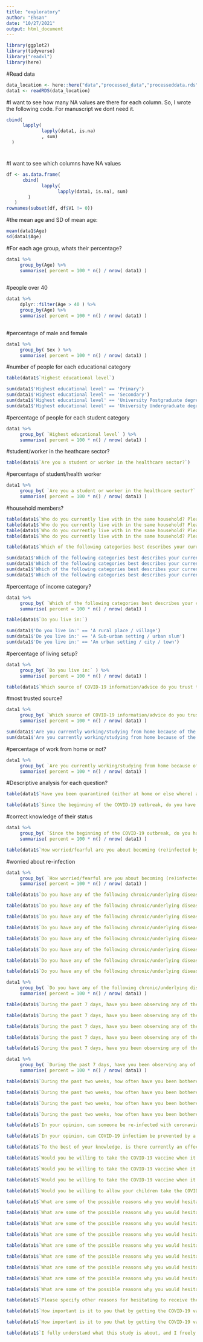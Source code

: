 ```yaml
---
title: "exploratory"
author: "Ehsan"
date: "10/27/2021"
output: html_document
---
```


```r
library(ggplot2)
library(tidyverse)
library("readxl")
library(here)
```

#Read data
```r
data_location <- here::here("data","processed_data","processeddata.rds")
data1 <- readRDS(data_location)
```


#I want to see how many NA values are there for each column. So, I wrote the following code. For manuscript we dont need it.
```r
cbind(
      lapply(
             lapply(data1, is.na)
             , sum)
  )
```
#
#I want to see which columns have NA values
```r
df <- as.data.frame(
      cbind(
             lapply(
                   lapply(data1, is.na), sum)
        )
   )
rownames(subset(df, df$V1 != 0))
```
#the mean age and SD of mean age:
```r
mean(data1$Age)
sd(data1$Age)
```
#For each age group, whats their percentage?
```r
data1 %>% 
     group_by(Age) %>%
     summarise( percent = 100 * n() / nrow( data1) )
     
```
#people over 40
```r
data1 %>% 
     dplyr::filter(Age > 40 ) %>%
     group_by(Age) %>%
     summarise( percent = 100 * n() / nrow( data1) )
     
```

#percentage of male and female
```r
data1 %>% 
     group_by( Sex ) %>% 
     summarise( percent = 100 * n() / nrow( data1) )
```
#number of people for each educational category
```r
table(data1$`Highest educational level`)
```
```r
sum(data1$'Highest educational level' == 'Primary')
sum(data1$'Highest educational level' == 'Secondary')
sum(data1$'Highest educational level' == 'University Postgraduate degree holder')
sum(data1$'Highest educational level' == 'University Undergraduate degree holder')
```
#percentage of people for each student category
```r
data1 %>% 
     group_by( `Highest educational level` ) %>% 
     summarise( percent = 100 * n() / nrow( data1) )
```
#student/worker in the heathcare sector?
```r
table(data1$`Are you a student or worker in the healthcare sector?`)
```
#percentage of student/health worker

```r
data1 %>% 
     group_by( `Are you a student or worker in the healthcare sector?` ) %>% 
     summarise( percent = 100 * n() / nrow( data1) )
```

#household members?
```r
table(data1$`Who do you currently live with in the same household? Please select the number of persons in each age category.: 60 years and above`)
table(data1$`Who do you currently live with in the same household? Please select the number of persons in each age category.: 18 to 59 years`)
table(data1$`Who do you currently live with in the same household? Please select the number of persons in each age category.: 12 to 17 years`)
table(data1$`Who do you currently live with in the same household? Please select the number of persons in each age category.: Less than 12 years`)
```
```r
table(data1$`Which of the following categories best describes your current socio-economic situation?`)
```
```r
sum(data1$'Which of the following categories best describes your current socio-economic situation?' == 'High income category')
sum(data1$'Which of the following categories best describes your current socio-economic situation?' == 'Low income category')
sum(data1$'Which of the following categories best describes your current socio-economic situation?' == 'Lower middle income category')
sum(data1$'Which of the following categories best describes your current socio-economic situation?' == 'Upper middle income category ')
```

#percentage of income category?
```r
data1 %>% 
     group_by( `Which of the following categories best describes your current socio-economic situation?` ) %>% 
     summarise( percent = 100 * n() / nrow( data1) )
```
```r
table(data1$`Do you live in:`)
```
```r
sum(data1$'Do you live in:' == 'A rural place / village')
sum(data1$'Do you live in:' == 'A Sub-urban setting / urban slum')
sum(data1$'Do you live in:' == 'An urban setting / city / town')
```
#percentage of living setup?
```r
data1 %>% 
     group_by( `Do you live in:` ) %>% 
     summarise( percent = 100 * n() / nrow( data1) )
```
```r
table(data1$`Which source of COVID-19 information/advice do you trust the most?`)
```
#most trusted source?
```r
data1 %>% 
     group_by( `Which source of COVID-19 information/advice do you trust the most?` ) %>% 
     summarise( percent = 100 * n() / nrow( data1) )
```


```r
sum(data1$'Are you currently working/studying from home because of the COVID-19 outbreak?' == 'No')
sum(data1$'Are you currently working/studying from home because of the COVID-19 outbreak?' == 'Yes')
```

#percentage of work from home or not?
```r
data1 %>% 
     group_by( `Are you currently working/studying from home because of the COVID-19 outbreak?` ) %>% 
     summarise( percent = 100 * n() / nrow( data1) )
```
#Descriptive analysis for each question?
```r
table(data1$`Have you been quarantined (either at home or else where) at any point in time during the Covid-19 epidemic?`)
```
```r
table(data1$`Since the beginning of the COVID-19 outbreak, do you have information on your infection status?`)
```
#correct knowledge of their status
```r
data1 %>% 
     group_by( `Since the beginning of the COVID-19 outbreak, do you have information on your infection status?` ) %>% 
     summarise( percent = 100 * n() / nrow( data1) )
```


```r
table(data1$`How worried/fearful are you about becoming (re)infected by the coronavirus?: On a scale of 1 to 5`)
```
#worried about re-infection
```r
data1 %>% 
     group_by( `How worried/fearful are you about becoming (re)infected by the coronavirus?: On a scale of 1 to 5` ) %>% 
     summarise( percent = 100 * n() / nrow( data1) )
```

```r
table(data1$`Do you have any of the following chronic/underlying diseases? (many answers possible): Heart disease`)
```
```r
table(data1$`Do you have any of the following chronic/underlying diseases? (many answers possible): Hypertension`)
```
```r
table(data1$`Do you have any of the following chronic/underlying diseases? (many answers possible): Diabetes`)
```
```r
table(data1$`Do you have any of the following chronic/underlying diseases? (many answers possible): Cancer`)
```
```r
table(data1$`Do you have any of the following chronic/underlying diseases? (many answers possible): HIV`)
```
```r
table(data1$`Do you have any of the following chronic/underlying diseases? (many answers possible): Tuberculosis`)
```
```r
table(data1$`Do you have any of the following chronic/underlying diseases? (many answers possible): Asthma`)
```
```r
table(data1$`Do you have any of the following chronic/underlying diseases? (many answers possible): None of the above`)
```
```r
data1 %>% 
     group_by( `Do you have any of the following chronic/underlying diseases? (many answers possible): None of the above` ) %>% 
     summarise( percent = 100 * n() / nrow( data1) )
```



```r
table(data1$`During the past 7 days, have you been observing any of the following preventive measures against COVID-19? (Tick all answers that apply): Social distancing of at least 1.5m`)
```
```r
table(data1$`During the past 7 days, have you been observing any of the following preventive measures against COVID-19? (Tick all answers that apply): Wearing face mask`)
```
```r
table(data1$`During the past 7 days, have you been observing any of the following preventive measures against COVID-19? (Tick all answers that apply): Hand hygiene (regular handwashing with soap or using hand gel)`)
```
```r
table(data1$`During the past 7 days, have you been observing any of the following preventive measures against COVID-19? (Tick all answers that apply): Coughing hygiene (covering mouth when coughing or sneezing)`)
```
```r
table(data1$`During the past 7 days, have you been observing any of the following preventive measures against COVID-19? (Tick all answers that apply): None of the above`)
```
```r
data1 %>% 
     group_by( `During the past 7 days, have you been observing any of the following preventive measures against COVID-19? (Tick all answers that apply): None of the above` ) %>% 
     summarise( percent = 100 * n() / nrow( data1) )
```




```r
table(data1$`During the past two weeks, how often have you been bothered by each of the following symptoms?: Feeling down, depressed, or hopeless (low spirits)`)
```
```r
table(data1$`During the past two weeks, how often have you been bothered by each of the following symptoms?: Little interest or pleasure in doing things`)
```
```r
table(data1$`During the past two weeks, how often have you been bothered by each of the following symptoms?: Not being able to stop or control worrying`)
```
```r
table(data1$`During the past two weeks, how often have you been bothered by each of the following symptoms?: Feeling nervous, anxious or on edge`)
```
```r
table(data1$`In your opinion, can someone be re-infected with coronavirus after recovering from a previous COVID-19 infection?`)
```
```r
table(data1$`In your opinion, can COVID-19 infection be prevented by a vaccine?`)
```
```r
table(data1$`To the best of your knowledge, is there currently an effective vaccine against COVID-19?`)
```
```r
table(data1$`Would you be willing to take the COVID-19 vaccine when it becomes available?: If it is at least 50% effective`)
```
```r
table(data1$`Would you be willing to take the COVID-19 vaccine when it becomes available?: If it is at least 75% effective`)
```
```r
table(data1$`Would you be willing to take the COVID-19 vaccine when it becomes available?: If it is at least 90% effective`)
```
```r
table(data1$`Would you be willing to allow your children take the COVID-19 vaccine when it becomes available?: If it is at least 95% effective`)
```
```r
table(data1$`What are some of the possible reasons why you would hesitate to take the COVID-19 vaccine? (many answers possible):  I don't think COVID-19 existsists`)
```
```r
table(data1$`What are some of the possible reasons why you would hesitate to take the COVID-19 vaccine? (many answers possible): I think the vaccine is not effective`)
```
```r
table(data1$`What are some of the possible reasons why you would hesitate to take the COVID-19 vaccine? (many answers possible): I think the vaccine is designed to harm us`)
```
```r
table(data1$`What are some of the possible reasons why you would hesitate to take the COVID-19 vaccine? (many answers possible): I am scared of side-effects of the vaccine`)
```
```r
table(data1$`What are some of the possible reasons why you would hesitate to take the COVID-19 vaccine? (many answers possible): My body is naturally strong, I don't need a vaccine to fight COVID-19`)
```
```r
table(data1$`What are some of the possible reasons why you would hesitate to take the COVID-19 vaccine? (many answers possible): I already had COVID-19, so I think I am immune to the disease`)
```
```r
table(data1$`What are some of the possible reasons why you would hesitate to take the COVID-19 vaccine? (many answers possible): The COVID-19 pandemic is finished in my country, no need for a vaccine now`)
```
```r
table(data1$`What are some of the possible reasons why you would hesitate to take the COVID-19 vaccine? (many answers possible): None of the above`)
```
```r
table(data1$`What are some of the possible reasons why you would hesitate to take the COVID-19 vaccine? (many answers possible): Other reasons (please specify)`)
```
```r
table(data1$`Please specify other reasons for hesitating to receive the COVID-19 vaccine:`)
```
```r
table(data1$`How important is it to you that by getting the COVID-19 vaccine, you would protect your own health?: On a scale of 1 to 5`)
```
```r
table(data1$`How important is it to you that by getting the COVID-19 vaccine, you would protect the health of other people in your community?: On a scale of 1 to 5`)
```
```r
table(data1$`I fully understand what this study is about, and I freely consent to participate. All the information I provide can be used by researchers to better understand coronavirus disease in my country.`)
```